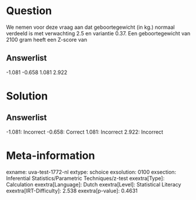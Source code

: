 Question
========

We nemen voor deze vraag aan dat geboortegewicht (in kg.) normaal
verdeeld is met verwachting 2.5 en variantie 0.37. Een geboortegewicht
van 2100 gram heeft een Z-score van

Answerlist
----------

-1.081
-0.658
1.081
2.922

Solution
========

Answerlist
----------

-1.081: Incorrect
-0.658: Correct
1.081: Incorrect
2.922: Incorrect

Meta-information
================
exname: uva-test-1772-nl
extype: schoice
exsolution: 0100
exsection: Inferential Statistics/Parametric Techniques/z-test
exextra[Type]: Calculation
exextra[Language]: Dutch
exextra[Level]: Statistical Literacy
exextra[IRT-Difficulty]: 2.538
exextra[p-value]: 0.4631

